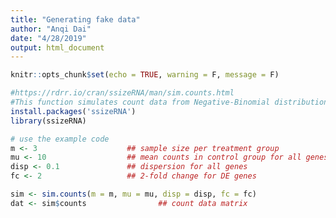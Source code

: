 ```yaml
---
title: "Generating fake data"
author: "Anqi Dai"
date: "4/28/2019"
output: html_document
---
```


```r
knitr::opts_chunk$set(echo = TRUE, warning = F, message = F)
```

```r
#https://rdrr.io/cran/ssizeRNA/man/sim.counts.html
#This function simulates count data from Negative-Binomial distribution for two-sample RNA-seq experiments with given mean, dispersion and fold change. A count data matrix is generated.
install.packages('ssizeRNA')
library(ssizeRNA)
```

```r
# use the example code
m <- 3                    ## sample size per treatment group
mu <- 10                  ## mean counts in control group for all genes 
disp <- 0.1               ## dispersion for all genes
fc <- 2                   ## 2-fold change for DE genes

sim <- sim.counts(m = m, mu = mu, disp = disp, fc = fc)
dat <- sim$counts                ## count data matrix


```

